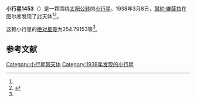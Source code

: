 {{Infobox planet
| bgcolour = #FFFFC0
| name = 1453 Fennia
| symbol = 
| image = 
| caption = 
| discovery = yes
| discovery_ref = 
| discoverer = [[爾約·維薩拉|爾約·維薩拉]]
| discovery_site = [[图尔库|图尔库]] 
| discovered = 1938年3月8日
| designations = yes
| mp_name = 
| named_after = 
| alt_names = 
| mp_category = [[主带内小行星|主带内小行星]]
| orbit_ref = <ref name="a">[http://ssd.jpl.nasa.gov/sbdb.cgi?sstr=1453 1453 Fennia] {{Wayback|url=http://ssd.jpl.nasa.gov/sbdb.cgi?sstr=1453 |date=20210717070642 }}，小行星數據庫瀏覽器（JPL Small-Body Database Browser）－[[美国国家航空航天局|美国国家航空航天局]]喷气推进实验室</ref>
| epoch = 2456400.5 (2013年4月18日更新)
| aphelion = {{convert|1.9504600|AU|km|3|abbr=on|lk=out}}
| perihelion = {{convert|1.8440018|AU|km|3|abbr=on}}
| semimajor = {{convert|1.8972309|AU|km|3|abbr=on}}
| eccentricity = 0.0280562
| period = 954.5061173 [[日|日]]<br />2.61[[儒略年|儒略年]]
| avg_speed = 
| inclination = 23.67200
| asc_node = 7.11060
| mean_anomaly = 
| arg_peri = 254.79153
| satellites = 
| physical_characteristics = yes
| dimensions = 
| mass = 
| density = 
| surface_grav = 
| escape_velocity = 
| sidereal_day = 
| axial_tilt = 
| pole_ecliptic_lat = 
| pole_ecliptic_lon = 
| albedo = 
| temperatures= 
| temp_name1 = 
| mean_temp_1 = 
| max_temp_1 = 
| temp_name2 = 
| max_temp_2 = 
| spectral_type = 
| abs_magnitude = 254.79153
}}

'''小行星1453'''（{{lang-en|1453 Fennia}}）是一颗围绕[[太阳|太阳]][[公转|公转]]的[[小行星|小行星]]。1938年3月8日，[[爾約·維薩拉|爾約·維薩拉]]在图尔库发现了此天体<ref name="a" /><ref>{{cite news|title=小行星列表|url=http://cfa-www.harvard.edu/iau/lists/NumberedMPs.txt|accessdate=2013-07-08|newspaper=哈佛大学|archive-date=2008-05-17|archive-url=https://web.archive.org/web/20080517010638/http://cfa-www.harvard.edu/iau/lists/NumberedMPs.txt|dead-url=no}}</ref>。

这颗小行星的[[绝对星等|绝对星等]]为254.79153等<ref name="a" />。

==参考文献==
{{reflist}}
{{Minor Planet Number|[[小行星1452|小行星1452]]|[[小行星1454|小行星1454]]}}

{{小天体}}

[[Category:小行星带天体|Category:小行星带天体]]
[[Category:1938年发现的小行星|Category:1938年发现的小行星]]

{{asteroid-stub}}